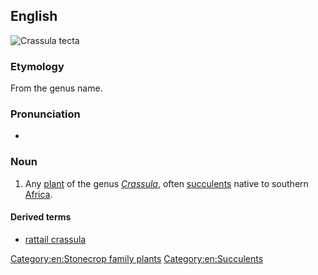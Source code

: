 {{also|Crassula}}
==English==
[[Image:Crassula tecta.jpg|thumb|''Crassula tecta'']]
{{wikipedia}}
{{wikispecies}}

===Etymology===
From the genus name.

===Pronunciation===
* {{IPA|en|/ˈkɹæs.jʊ.lə/}}

===Noun===
{{en-noun}}

# {{lb|en|botany}} Any [[plant]] of the genus ''[[Crassula]]'', often [[succulent]]s native to southern [[Africa]].

====Derived terms====
* [[rattail crassula]]

[[Category:en:Stonecrop family plants]]
[[Category:en:Succulents]]